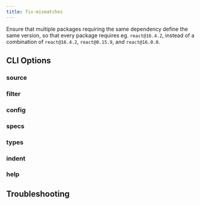 ```yaml
---
title: fix-mismatches
---
```



Ensure that multiple packages requiring the same dependency define the same version, so that every package requires eg. `react@16.4.2`, instead of a combination of `react@16.4.2`, `react@0.15.9`, and `react@16.0.0`.

## CLI Options

### source

<SourceOption command="fix-mismatches" />

### filter

<FilterOption command="fix-mismatches" />

### config

<ConfigOption command="fix-mismatches" />

### specs

<SpecsOption command="fix-mismatches" />

### types

<TypesOption command="fix-mismatches" />

### indent

<IndentOption command="fix-mismatches" />

### help

<HelpOption command="fix-mismatches" />

## Troubleshooting

<LogLevelOption command="fix-mismatches" />
